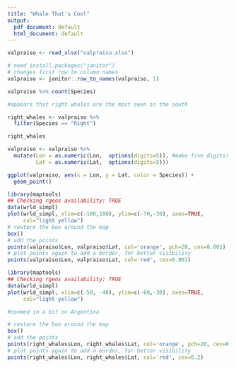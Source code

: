 ```yaml
---
title: "Whale That's Cool"
output:
  pdf_document: default
  html_document: default
---
```


```r
valpraiso <- read_xlsx("valpraiso.xlsx")

# need install.packages("janitor")
# changes first row to column names
valpraiso <- janitor::row_to_names(valpraiso, 1) 
```

```r
valpraiso %>% count(Species)

#appears that right whales are the most seen in the south

right_whales <- valpraiso %>%
  filter(Species == "Right")

right_whales
```

```r


valpraiso <- valpraiso %>% 
  mutate(Lon = as.numeric(Lon,  options(digits=5)), #make five digits)
         Lat = as.numeric(Lat,  options(digits=5))) 
```


```r
ggplot(valpraiso, aes(x = Lon, y = Lat, color = Species)) +
  geom_point()
```

```r
library(maptools)
## Checking rgeos availability: TRUE
data(wrld_simpl)
plot(wrld_simpl, xlim=c(-180,180), ylim=c(-70,-30), axes=TRUE, 
     col="light yellow")
# restore the box around the map
box()
# add the points
points(valpraiso$Lon, valpraiso$Lat, col='orange', pch=20, cex=0.001)
# plot points again to add a border, for better visibility
points(valpraiso$Lon, valpraiso$Lat, col='red', cex=0.001)
```


```r
library(maptools)
## Checking rgeos availability: TRUE
data(wrld_simpl)
plot(wrld_simpl, xlim=c(-50, -40), ylim=c(-60,-30), axes=TRUE, 
     col="light yellow")

#zoomed in a bit on Argentina

# restore the box around the map
box()
# add the points
points(right_whales$Lon, right_whales$Lat, col='orange', pch=20, cex=0.2)
# plot points again to add a border, for better visibility
points(right_whales$Lon, right_whales$Lat, col='red', cex=0.2)
```


